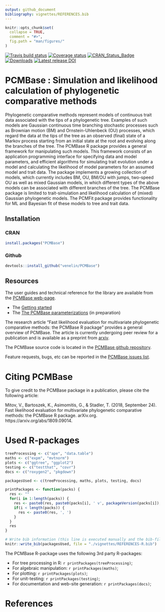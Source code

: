 ```yaml
---
output: github_document
bibliography: vignettes/REFERENCES.bib
---
```


<!-- README.md is generated from README.Rmd. Please edit that file -->

```r
knitr::opts_chunk$set(
  collapse = TRUE,
  comment = "#>",
  fig.path = "man/figures/"
)
```

[![Travis build status](https://travis-ci.org/venelin/PCMBase.svg?branch=master)](https://travis-ci.org/venelin/PCMBase)
[![Coverage status](https://codecov.io/gh/venelin/PCMBase/branch/master/graph/badge.svg)](https://codecov.io/github/venelin/PCMBase?branch=master)
[![CRAN_Status_Badge](http://www.r-pkg.org/badges/version/PCMBase?color=blue)](https://cran.r-project.org/package=PCMBase)
[![Downloads](http://cranlogs.r-pkg.org/badges/PCMBase?color=blue)](https://cran.r-project.org/package=PCMBase)
[![Latest release DOI](https://zenodo.org/badge/144310133.svg)](https://zenodo.org/badge/latestdoi/144310133)

# PCMBase : Simulation and likelihood calculation of phylogenetic comparative methods

Phylogenetic comparative methods represent models of continuous trait data associated with the tips of a phylogenetic tree. Examples of such models are Gaussian continuous time branching stochastic processes such as Brownian motion (BM) and Ornstein-Uhlenbeck (OU) processes, which regard the data at the tips of the tree as an observed (final) state of a Markov process starting from an initial state at the root and evolving along the branches of the tree. The PCMBase R package provides a general framework for manipulating such models. This framework consists of an application programming interface for specifying data and model parameters, and efficient algorithms for simulating trait evolution under a model and calculating the likelihood of model parameters for an assumed model and trait data. The package implements a growing collection of models, which currently includes BM, OU, BM/OU with jumps, two-speed OU as well as mixed Gaussian models, in which different types of the above models can be associated with different branches of the tree. The PCMBase package is limited to trait-simulation and likelihood calculation of (mixed) Gaussian phylogenetic models. The PCMFit package provides functionality for ML and Bayesian fit of these models to tree and trait data.

## Installation

### CRAN
```r
install.packages("PCMBase")
```

### Github
```r
devtools::install_github("venelin/PCMBase")
```

## Resources

The user guides and technical reference for the library are available from the [PCMBase web-page](https://venelin.github.io/PCMBase/). 

* The [Getting started](https://venelin.github.io/PCMBase/articles/PCMBase.html) 
* The [The PCMBase parameterizations](https://venelin.github.io/PCMBase/articles/PCMParam.html) (in preparation) 

The research article "Fast likelihood evaluation for multivariate phylogenetic comparative methods: the PCMBase R package" provides a general overview of PCMBase. The article is currently undergoing peer review for a publication and is available as a preprint from [arxiv](https://arxiv.org/abs/1809.09014).

The PCMBase source code is located in the [PCMBase github repository](https://github.com/venelin/PCMBase). 

Feature requests, bugs, etc can be reported in the [PCMBase issues list](https://github.com/venelin/PCMBase/issues).

# Citing PCMBase

To give credit to the PCMBase package in a publication, please cite the following article:

Mitov, V., Bartoszek, K., Asimomitis, G., & Stadler, T. (2018, September 24). Fast likelihood evaluation for multivariate phylogenetic comparative methods: the PCMBase R package. arXiv.org. https://arxiv.org/abs/1809.09014.

# Used R-packages
```r
treeProcessing <- c("ape", "data.table")
maths <- c("expm", "mvtnorm")
plots <- c("ggtree", "ggplot2")
testing <- c("testthat", "covr")
docs <- c("roxygen2", "pkgdown")

packagesUsed <- c(treeProcessing, maths, plots, testing, docs)

printPackages <- function(packs) {
  res <- ""
  for(i in 1:length(packs)) {
    res <- paste0(res, paste0(packs[i], ' v', packageVersion(packs[i]), ' [@R-', packs[i], ']'))
    if(i < length(packs)) {
      res <- paste0(res, ', ')
    }
  }
  res
}

# Write bib information (this line is executed manually and the bib-file is edited manually after that)
knitr::write_bib(packagesUsed, file = "./vignettes/REFERENCES-R.bib")
```

The PCMBase R-package uses the following 3rd party R-packages:

* For tree processing in R: `r printPackages(treeProcessing)`;
* For algebraic manipulation: `r printPackages(maths)`;
* For plotting: `r printPackages(plots)`;
* For unit-testing: `r printPackages(testing)`;
* For documentation and web-site generation: `r printPackages(docs)`;

# References

